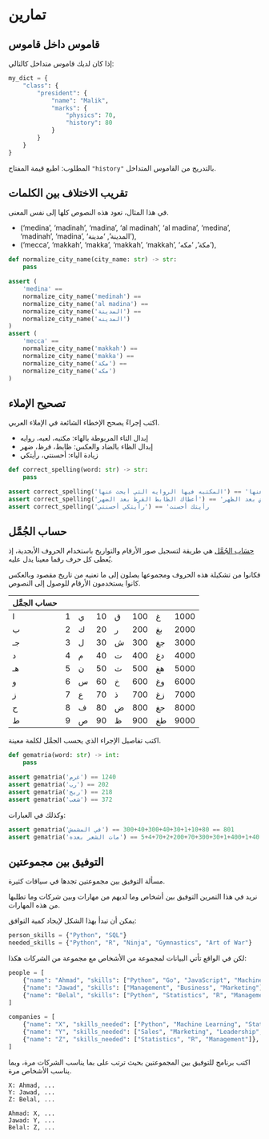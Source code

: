 # تمارين {.unnumbered}

## قاموس داخل قاموس

إذا كان لديك قاموس متداخل كالتالي:

```python
my_dict = {
    "class": {
        "president": {
            "name": "Malik",
            "marks": {
                "physics": 70,
                "history": 80
            }
        }
    }
}
```

المطلوب: اطبع قيمة المفتاح `"history"` بالتدريج من القاموس المتداخل.


## تقريب الاختلاف بين الكلمات

في هذا المثال، تعود هذه النصوص كلها إلى نفس المعنى.

- ('medina', 'madinah', 'madina', 'al madinah', 'al madina', 'medina', 'madinah', 'madina', 'المدينة', 'مدينة'),
- ('mecca', 'makkah', 'makka', 'makkah', 'makkah', 'مكة', 'مكه'),

```python
def normalize_city_name(city_name: str) -> str:
    pass
```

```python
assert (
    'medina' ==
    normalize_city_name('medinah') ==
    normalize_city_name('al madina') ==
    normalize_city_name('المدينة') ==
    normalize_city_name('المدينه')
)
assert (
    'mecca' ==
    normalize_city_name('makkah') ==
    normalize_city_name('makka') ==
    normalize_city_name('مكة') ==
    normalize_city_name('مكه')
)
```


## تصحيح الإملاء

اكتب إجراءً يصحح الإخطاء الشائعة في الإملاء العربي.

- إبدال التاء المربوطة بالهاء: مكتبه، لعبه، روايه
- إبدال الظاء بالضاد والعكس: ظابط، قرظ، ضهر
- زيادة الياء: أحسنتي، رأيتكي

```python
def correct_spelling(word: str) -> str:
    pass
```

```python
assert correct_spelling('المكتبه فيها الروايه التي أبحث عنها') == 'المكتبة فيها الرواية التي أبحث عنها'
assert correct_spelling('أعطاك الظابط القرظ بعد الضهر') == 'أعطاك الضابط القرض بعد الظهر'
assert correct_spelling('رأيتكي أحسنتي') == 'رأيتك أحسنت
```


## حساب الجُمَّل

[حِسَاب الجُمَّل](https://ar.wikipedia.org/wiki/%D8%AD%D8%B3%D8%A7%D8%A8_%D8%A7%D9%84%D8%AC%D9%85%D9%84) هي طريقة لتسجيل صور الأرقام والتواريخ باستخدام الحروف الأبجدية، إذ يُعطى كل حرف رقما معينا يدل عليه.

فكانوا من تشكيلة هذه الحروف ومجموعها يصلون إلى ما تعنيه من تاريخ مقصود وبالعكس كانوا يستخدمون الأرقام للوصول إلى النصوص.

| حساب الجمَّل |  |  |  |  |  |  |  |
| --- | --- | --- | --- | --- | --- | --- | --- |
| ا | 1 | ي | 10 | ق | 100 | غ | 1000 |
| ب | 2 | ك | 20 | ر | 200 | بغ | 2000 |
| جـ | 3 | ل | 30 | ش | 300 | جغ | 3000 |
| د | 4 | م | 40 | ت | 400 | دغ | 4000 |
| هـ | 5 | ن | 50 | ث | 500 | هغ | 5000 |
| و | 6 | س | 60 | خ | 600 | وغ | 6000 |
| ز | 7 | ع | 70 | ذ | 700 | زغ | 7000 |
| ح | 8 | ف | 80 | ض | 800 | حغ | 8000 |
| ط | 9 | ص | 90 | ظ | 900 | طغ | 9000 |

اكتب تفاصيل الإجراء الذي يحسب الجمَّل لكلمة معينة.

```python
def gematria(word: str) -> int:
    pass
```

```python
assert gematria('غرم') == 1240
assert gematria('رب') == 202
assert gematria('ريح') == 218
assert gematria('شعب') == 372
```

وكذلك في العبارات:

```python
assert gematria('في المشمش') == 801 == 80+10+1+30+40+300+40+300
assert gematria('مات الشعر بعده') == 1123 == 40+1+400+1+30+300+70+200+2+70+4+5
```


## التوفيق بين مجموعتين

مسألة التوفيق بين مجموعتين تجدها في سياقات كثيرة.

نريد في هذا التمرين التوفيق بين أشخاص وما لديهم من مهارات وبين شركات وما تطلبها من هذه المهارات.

يمكن أن تبدأ بهذا الشكل لإيجاد كمية التوافق:

```python
person_skills = {"Python", "SQL"}
needed_skills = {"Python", "R", "Ninja", "Gymnastics", "Art of War"}
```

لكن في الواقع تأتي البيانات لمجموعة من الأشخاص مع مجموعة من الشركات هكذا:

```python
people = [
    {"name": "Ahmad", "skills": ["Python", "Go", "JavaScript", "Machine Learning", "Statistics"]},
    {"name": "Jawad", "skills": ["Management", "Business", "Marketing"]},
    {"name": "Belal", "skills": ["Python", "Statistics", "R", "Management"]},
]

companies = [
    {"name": "X", "skills_needed": ["Python", "Machine Learning", "Statistics"]},
    {"name": "Y", "skills_needed": ["Sales", "Marketing", "Leadership", "Management"]},
    {"name": "Z", "skills_needed": ["Statistics", "R", "Management"]},
]
```

اكتب برنامج للتوفيق بين المجموعتين بحيث ترتب على بما يناسب الشركات مرة، وبما يناسب الأشخاص مرة.

```
X: Ahmad, ...
Y: Jawad, ...
Z: Belal, ...

Ahmad: X, ...
Jawad: Y, ...
Belal: Z, ...
```